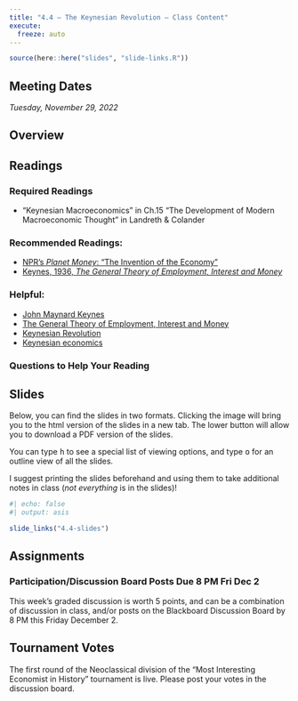 ```yaml
---
title: "4.4 — The Keynesian Revolution — Class Content"
execute:
  freeze: auto
---
```


```r
source(here::here("slides", "slide-links.R"))
```

::: {.callout-note appearance="minimal"}
# Meeting Dates

*Tuesday, November 29, 2022*
:::

## <i class="fas fa-info-circle fa-lg"></i> Overview

## <i class="fas fa-book-reader fa-lg"></i> Readings

### Required Readings

- <i class="fas fas fa-book"></i> “Keynesian Macroeconomics” in Ch.15 "The Development of Modern Macroeconomic Thought" in Landreth & Colander

### Recommended Readings:

- [<i class="fas fa-podcast"></i> NPR's *Planet Money*: "The Invention of the Economy"](https://www.npr.org/sections/money/2014/03/05/286366404/episode-521-the-invention-of-the-economy)
- [<i class="fas fas fa-book"></i> Keynes, 1936, *The General Theory of Employment, Interest and Money*](https://www.marxists.org/reference/subject/economics/keynes/general-theory/)

### Helpful:

- [<i class="fab fa-wikipedia-w"></i> John Maynard Keynes](https://en.wikipedia.org/wiki/John_Maynard_Keynes)
- [<i class="fab fa-wikipedia-w"></i> The General Theory of Employment, Interest and Money](https://en.wikipedia.org/wiki/The_General_Theory_of_Employment,_Interest_and_Money)
- [<i class="fab fa-wikipedia-w"></i> Keynesian Revolution](https://en.wikipedia.org/wiki/Keynesian_Revolution)
- [<i class="fab fa-wikipedia-w"></i> Keynesian economics](https://en.wikipedia.org/wiki/Keynesian_Revolutionhttps://en.wikipedia.org/wiki/Keynesian_economics)

### Questions to Help Your Reading

## <i class="fas fa-chalkboard-teacher"></i> Slides

Below, you can find the slides in two formats. Clicking the image will bring you to the html version of the slides in a new tab. The lower button will allow you to download a PDF version of the slides.

::: callout-tip
You can type <kbd>h</kbd> to see a special list of viewing options, and type <kbd>o</kbd> for an outline view of all the slides.
:::

I suggest printing the slides beforehand and using them to take additional notes in class (*not everything* is in the slides)!

```r
#| echo: false
#| output: asis

slide_links("4.4-slides")
```

## <i class="fas fa-laptop-code"></i> Assignments

### Participation/Discussion Board Posts Due 8 PM Fri Dec 2

This week's graded discussion is worth 5 points, and can be a combination of discussion in class, and/or posts on the Blackboard Discussion Board by 8 PM this Friday December 2.

## Tournament Votes

The first round of the Neoclassical division of the "Most Interesting Economist in History" tournament is live. Please post your votes in the discussion board.
